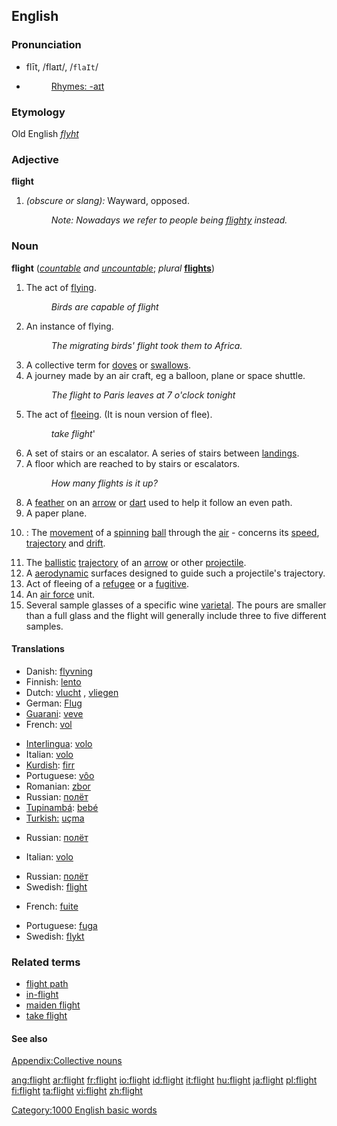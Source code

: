 ==English==

===Pronunciation===
*flīt, /flaɪt/, /<tt>flaIt</tt>/
*{{audio|en-us-flight.ogg|Audio (US)}}
*:[[Rhymes:English:-aɪt|Rhymes: -aɪt]]

===Etymology===
Old English ''[[flyht]]''

===Adjective===
'''flight'''

# ''(obscure or slang):'' Wayward, opposed.
#:''Note: Nowadays we refer to people being [[flighty]] instead.''

===Noun===
'''flight''' (''[[countable]] and [[uncountable]]''; ''plural'' '''[[flights]]''')

# The act of [[fly]]ing.
#:''Birds are capable of flight''
# An instance of flying.
#:''The migrating birds' flight took them to Africa.''
# A collective term for [[dove]]s or [[swallow]]s.
# A journey made by an air craft, eg a balloon, plane or space shuttle.
#:''The flight to Paris leaves at 7 o'clock tonight''
# The act of [[flee]]ing. (It is noun version of flee).
#:''take flight'''
# A set of stairs or an escalator.  A series of stairs between [[Landing|landings]].
# A floor which are reached to by stairs or escalators.
#:''How many flights is it up?''
# A [[feather]] on an [[arrow]] or [[dart]] used to help it follow an even path.
# A paper plane.
# {{cricket}}: The [[movement]] of a [[spinning]] [[ball]] through the [[air]] - concerns its [[speed]], [[trajectory]] and [[drift]].
# The [[ballistic]] [[trajectory]] of an [[arrow]] or other [[projectile]].
# A [[Aerodynamics|aerodynamic]] surfaces designed to guide such a projectile's trajectory.
# Act of fleeing of a [[refugee]] or a [[fugitive]].
# An [[air force]] unit.
# Several sample glasses of a specific wine [[varietal]]. The pours are smaller than a full glass and the flight will generally include three to five different samples.

====Translations====

{{trans-top|act of flying}}
*Danish: [[flyvning]] {{c}}
*Finnish: [[lento]]
*Dutch: [[vlucht]] {{f}}, [[vliegen]] {{n}}
*German: [[Flug]] {{m}}
*[[Guarani]]: [[veve]]
*French: [[vol]]
{{trans-mid}}
*[[Interlingua]]: [[volo]]
*Italian: [[volo]] {{m}}
*[[Kurdish]]: [[firr]]
*Portuguese: [[vôo]] {{m}}
*Romanian: [[zbor]] {{n}}
*Russian: [[полёт]] {{m}}
*[[Tupinambá]]: [[bebé]]
*[[Turkish: ]] [[uçma]]
{{trans-bottom}}

{{trans-top|instance of flying}}
{{trans-mid}}
*Russian: [[полёт]] {{m}}
{{trans-bottom}}

{{trans-top|group of doves or swallows}}
{{trans-mid}}
{{trans-bottom}}

{{trans-top|journey made by an aircraft}}
*Italian: [[volo]] {{m}}
{{trans-mid}}
*Russian: [[полёт]] {{m}}
*Swedish: [[flight]] {{c}}
{{trans-bottom}}

{{trans-top|act of fleeing}}
*French: [[fuite]] {{f}}
{{trans-mid}}
*Portuguese: [[fuga]] {{f}}
*Swedish: [[flykt]] {{c}}
{{trans-bottom}}

{{trans-top|set of stairs}}
{{trans-mid}}
{{trans-bottom}}

{{trans-top|feather on an arrow}}
{{trans-mid}}
{{trans-bottom}}

===Related terms===
*[[flight path]]
*[[in-flight]]
*[[maiden flight]]
*[[take flight]]

====See also====
{{rfc-level|See also at L4+ not in L3 POS section}}
[[Appendix:Collective nouns]]

[[Category:1000 English basic words]]

[[ang:flight]]
[[ar:flight]]
[[fr:flight]]
[[io:flight]]
[[id:flight]]
[[it:flight]]
[[hu:flight]]
[[ja:flight]]
[[pl:flight]]
[[fi:flight]]
[[ta:flight]]
[[vi:flight]]
[[zh:flight]]